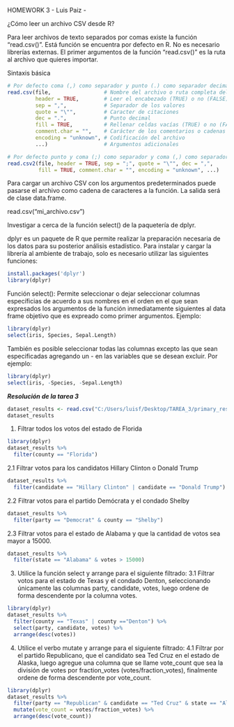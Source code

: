 HOMEWORK 3 - Luis Paiz -

¿Cómo leer un archivo CSV desde R?

Para leer archivos de texto separados por comas existe la función "read.csv()". Está función se encuentra por defecto en R. No es necesario librerías externas.
El primer argumentos de la función "read.csv()" es la ruta al archivo que quieres importar.

Sintaxis básica

```{r}
# Por defecto coma (,) como separador y punto (.) como separador decimal
read.csv(file,                 # Nombre del archivo o ruta completa del archivo
         header = TRUE,        # Leer el encabezado (TRUE) o no (FALSE)
         sep = ",",            # Separador de los valores
         quote = "\"",         # Caracter de citaciones
         dec = ".",            # Punto decimal
         fill = TRUE,          # Rellenar celdas vacías (TRUE) o no (FALSE)
         comment.char = "",    # Carácter de los comentarios o cadenas vacías
         encoding = "unknown", # Codificación del archivo
         ...)                  # Argumentos adicionales

# Por defecto punto y coma (;) como separador y coma (,) como separador decimal
read.csv2(file, header = TRUE, sep = ";", quote = "\"", dec = ",",
          fill = TRUE, comment.char = "", encoding = "unknown", ...)
```


Para cargar un archivo CSV con los argumentos predeterminados puede pasarse el archivo como cadena de caracteres a la función. La salida será de clase data.frame.

read.csv("mi_archivo.csv")


Investigar a cerca de la función select() de la paquetería de dplyr.

dplyr es un paquete de R que permite realizar la preparación necesaria de los datos para su posterior análisis estadístico. Para instalar y cargar la librería al ambiente de trabajo, solo es necesario utilizar las siguientes funciones:

```{r}
install.packages('dplyr')
library(dplyr)
```

Función select():
Permite seleccionar o dejar seleccionar columnas específicias de acuerdo a sus nombres en el orden en el que sean expresados los argumentos de la función inmediatamente siguientes al data frame objetivo que es expreado como primer argumentos. 
Ejemplo:
```{r}
library(dplyr)
select(iris, Species, Sepal.Length)
```

También es posible seleccionar todas las columnas excepto las que sean especificadas agregando un - en las variables que se desean excluir. Por ejemplo:
 
```{r}
library(dplyr)
select(iris, -Species, -Sepal.Length)
```

***Resolución de la tarea 3***

```{r}
dataset_results <- read.csv("C:/Users/luisf/Desktop/TAREA_3/primary_results.csv")
dataset_results
```

1. Filtrar todos los votos del estado de Florida
```{r}
library(dplyr)
dataset_results %>%
  filter(county == "Florida")
```

2.1 Filtrar votos para los candidatos Hillary Clinton o Donald Trump
```{r}
dataset_results %>%
  filter(candidate == "Hillary Clinton" | candidate == "Donald Trump")
```
2.2 Filtrar votos para el partido Demócrata y el condado Shelby
```{r}
dataset_results %>%
  filter(party == "Democrat" & county == "Shelby")
```
2.3 Filtrar votos para el estado de Alabama y que la cantidad de votos sea mayor a
15000.
```{r}
dataset_results %>%
  filter(state == "Alabama" & votes > 15000)
```
3. Utilice la función select y arrange para el siguiente filtrado:
3.1 Filtrar votos para el estado de Texas y el condado Denton, seleccionando
    únicamente las columnas party, candidate, votes, luego ordene de forma
    descendente por la columna votes.
    
```{r}
library(dplyr)
dataset_results %>%
  filter(county == "Texas" | county =="Denton") %>%
  select(party, candidate, votes) %>%
  arrange(desc(votes))
```
4. Utilice el verbo mutate y arrange para el siguiente filtrado:
4.1 Filtrar por el partido Republicano, que el candidato sea Ted Cruz en el estado de
    Alaska, luego agregue una columna que se llame vote_count que sea la división de
    votes por fraction_votes (votes/fraction_votes), finalmente ordene de forma
    descendente por vote_count.
    
```{r}
library(dplyr)
dataset_results %>%
  filter(party == "Republican" & candidate == "Ted Cruz" & state == "Alaska" ) %>%
  mutate(vote_count = votes/fraction_votes) %>%
  arrange(desc(vote_count))
```

